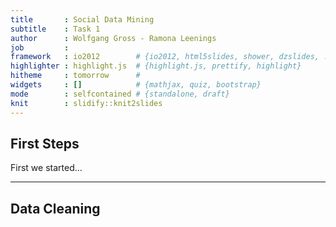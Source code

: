 ```yaml
---
title       : Social Data Mining
subtitle    : Task 1
author      : Wolfgang Gross - Ramona Leenings
job         : 
framework   : io2012        # {io2012, html5slides, shower, dzslides, ...}
highlighter : highlight.js  # {highlight.js, prettify, highlight}
hitheme     : tomorrow      # 
widgets     : []            # {mathjax, quiz, bootstrap}
mode        : selfcontained # {standalone, draft}
knit        : slidify::knit2slides
---
```



## First Steps

First we started...


---
## Data Cleaning



